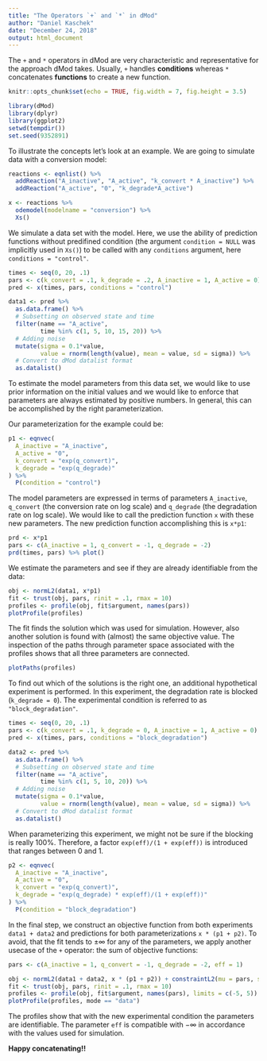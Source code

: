 ```yaml
---
title: "The Operators `+` and `*` in dMod"
author: "Daniel Kaschek"
date: "December 24, 2018"
output: html_document
---
```


The `+` and `*` operators in dMod are very characteristic and representative for the approach dMod takes. Usually, `+` handles **conditions** whereas `*` concatenates **functions** to create a new function.

```r
knitr::opts_chunk$set(echo = TRUE, fig.width = 7, fig.height = 3.5)

```

```r
library(dMod)
library(dplyr)
library(ggplot2)
setwd(tempdir())
set.seed(9352891)
```

To illustrate the concepts let's look at an example. We are going to simulate data with a conversion model:

```r

reactions <- eqnlist() %>% 
  addReaction("A_inactive", "A_active", "k_convert * A_inactive") %>% 
  addReaction("A_active", "0", "k_degrade*A_active")

x <- reactions %>% 
  odemodel(modelname = "conversion") %>% 
  Xs()
```

We simulate a data set with the model. Here, we use the ability of prediction functions without predifined condition (the argument `condition = NULL` was implicitly used in `Xs()`) to be called with any `conditions` argument, here `conditions = "control"`. 

```r

times <- seq(0, 20, .1)
pars <- c(k_convert = .1, k_degrade = .2, A_inactive = 1, A_active = 0)
pred <- x(times, pars, conditions = "control")

data1 <- pred %>% 
  as.data.frame() %>% 
  # Subsetting on observed state and time
  filter(name == "A_active",
         time %in% c(1, 5, 10, 15, 20)) %>% 
  # Adding noise
  mutate(sigma = 0.1*value,
         value = rnorm(length(value), mean = value, sd = sigma)) %>% 
  # Convert to dMod datalist format
  as.datalist()

```

To estimate the model parameters from this data set, we would like to use prior information on the initial values and we would like to enforce that parameters are always estimated by positive numbers. In general, this can be accomplished by the right parameterization.

Our parameterization for the example could be:

```r

p1 <- eqnvec(
  A_inactive = "A_inactive",
  A_active = "0",
  k_convert = "exp(q_convert)",
  k_degrade = "exp(q_degrade)"
) %>% 
  P(condition = "control")

```

The model parameters are expressed in terms of parameters `A_inactive`, `q_convert` (the conversion rate on log scale) and `q_degrade` (the degradation rate on log scale). We would like to call the prediction function `x` with these new parameters. The new prediction function accomplishing this is `x*p1`:

```r

prd <- x*p1
pars <- c(A_inactive = 1, q_convert = -1, q_degrade = -2)
prd(times, pars) %>% plot()

```


We estimate the parameters and see if they are already identifiable from the data:

```r

obj <- normL2(data1, x*p1)
fit <- trust(obj, pars, rinit = .1, rmax = 10)
profiles <- profile(obj, fit$argument, names(pars))
plotProfile(profiles)


```
The fit finds the solution which was used for simulation. However, also another solution is found with (almost) the same objective value. The inspection of the paths through parameter space associated with the profiles shows that all three parameters are connected.

```r
plotPaths(profiles)
```


To find out which of the solutions is the right one, an additional hypothetical experiment is performed. In this experiment, the degradation rate is blocked (`k_degrade = 0`). The experimental condition is referred to as `"block_degradation"`.

```r
times <- seq(0, 20, .1)
pars <- c(k_convert = .1, k_degrade = 0, A_inactive = 1, A_active = 0)
pred <- x(times, pars, conditions = "block_degradation")

data2 <- pred %>% 
  as.data.frame() %>% 
  # Subsetting on observed state and time
  filter(name == "A_active",
         time %in% c(1, 5, 10, 20)) %>% 
  # Adding noise
  mutate(sigma = 0.1*value,
         value = rnorm(length(value), mean = value, sd = sigma)) %>% 
  # Convert to dMod datalist format
  as.datalist()

```

When parameterizing this experiment, we might not be sure if the blocking is really 100\%. Therefore, a factor `exp(eff)/(1 + exp(eff))` is introduced that ranges between 0 and 1. 

```r
p2 <- eqnvec(
  A_inactive = "A_inactive",
  A_active = "0",
  k_convert = "exp(q_convert)",
  k_degrade = "exp(q_degrade) * exp(eff)/(1 + exp(eff))"
) %>% 
  P(condition = "block_degradation")
```

In the final step, we construct an objective function from both experiments `data1 + data2` and predictions for both parameterizations `x * (p1 + p2)`. To avoid, that the fit tends to $\pm\infty$ for any of the parameters, we apply another usecase of the `+` operator: the sum of objective functions:

```r
pars <- c(A_inactive = 1, q_convert = -1, q_degrade = -2, eff = 1)

obj <- normL2(data1 + data2, x * (p1 + p2)) + constraintL2(mu = pars, sigma = 10)
fit <- trust(obj, pars, rinit = .1, rmax = 10)
profiles <- profile(obj, fit$argument, names(pars), limits = c(-5, 5))
plotProfile(profiles, mode == "data")


```

The profiles show that with the new experimental condition the parameters are identifiable. The parameter `eff` is compatible with $-\infty$ in accordance with the values used for simulation.

**Happy concatenating!!**
